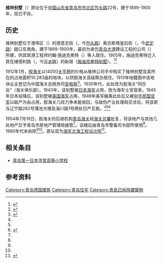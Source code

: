 {{Infobox building
| building_name       = 维林别墅
| image               = 青岛维林别墅.jpg
| image_size          = 
| caption             = 
| alternate_names     = 
| architectural_style = 
| location            = [[青岛市|青岛市]]
| address             = 包头路22号
| current_tenants     = 
| start_date          = 1899-1900年
| completion_date     = 
| renovation_date     = 
| demolition_date     = 1980年代末
| destruction_date    = 
| cost                = 
| height              = 
| floor_count         = 2层
| floor_area          = 
| owner               = C. Vering
| architect           = 
| architecture_firm   = 
| developer           = 
| engineer            = 
}}
{{coord|36|4|51.5|N|120|19|19|E|type:landmark|display=title}}

'''维林别墅'''（{{lang-de|Villa Vering}}）原址位于[[中国|中国]][[山东省|山东省]][[青岛市|青岛市]][[市北区|市北区]][[包头路_(青岛)|包头路]]22号，建于1899-1900年，现已不存。

==历史==
维林别墅位于港埠区（{{lang|de|Hafenviertel}}）的德意志街（{{lang|de|Deutschlandstraße}}，今[[包头路_(青岛)|包头路]]）奥古斯塔皇后街（{{lang|de|Kaiserin-Augusta-Straße}}，今[[武定路_(青岛)|武定路]]）路口东南角，建于1899-1900年，最初为承包[[青岛大港|青岛大港]]建设工程的{{link-de|卡尔·胡伯特·维林|Carl Hubert Vering|维林}}公司（{{lang|de|C. Vering}}）所建，供其筑港工程师约翰·施迪克弗特（{{lang|de|John Stickforth}}）等人居住。1905年，施迪克弗特迁入其在棣德利路（{{lang|de|Diederichsweg}}，今[[沂水路|沂水路]]）的新居（[[施迪克弗特别墅|施迪克弗特别墅]]）。<ref Name=ming>{{cite book|author=王栋|title=《青岛影像 1898-1928：明信片中的城市记忆》|year=2017|publisher=中国海洋大学出版社|location=青岛|isbn=978-7-5670-1113-7}}</ref><ref Name=xun>{{cite web|url=http://www.yybnet.net/qingdao/news/201806/7574400.html|title=寻找维林别墅|date=2018-06-19|author=王栋|newspaper=青岛早报}}</ref>

1912年1月，[[胶海关|胶海关]]以14000[[关平两|关平两]]的价格从维林公司手中购买了维林别墅及其所在的占地面积10.283亩的地块，以供胶海关高级帮办居住。1913年地籍图中该地块业主登记为中国海关总税务司[[安格联|安格联]]<ref>{{cite web|url=http://www.tsingtau.org/kataster-karten-tsingtau-1914/|title=Katasterkarten Tsingtau|author=Landamt Tsingtau|date=1913|access-date=2017-03-26|archive-url=https://web.archive.org/web/20170702010103/http://www.tsingtau.org/kataster-karten-tsingtau-1914/|archive-date=2017-07-02|dead-url=no}}</ref>。1930年代，此处改为胶海关“同乐会”（海关俱乐部）。1943年，该别墅被[[日本海军|日本海军]]占用，改为海军士官宿舍。1945年日本投降后，该别墅被[[美国海军|美国海军]]占用，1946年美军搬离此处后又被[[中华民国空军|中华民国空军]]以敌产为由占用，胶海关几经力争未能收回，与敌伪产业处理局交涉后，将该房与辽宁路282号蒲池大楼及淄川路1号两处日产互抵。<ref Name=ming/><ref Name=xun/><ref Name=hai>{{cite book|author=|chapter-url=http://lib.sdsqw.cn/bin/mse.exe?seachword=&K=a&A=52&rec=251&run=13|chapter=第七篇 行政管理，第三章 关产，第一节 房产|title=《山东省志·海关志》|editor=山东省地方史志编纂委员会|year=1997|publisher=[[山东人民出版社|山东人民出版社]]|location=济南|isbn=7-209-02172-8}}</ref>

1954年7月19日，胶海关的后继机构[[青岛海关|青岛海关]]经[[海关总署|海关总署]]批复，将该地产与其他几处地产交予青岛市房地产管理局接管<ref Name=hai/>。该楼后由青岛市警备司令部所使用<ref Name=hai/>，1980年代末拆除<ref Name=ming/><ref Name=xun/>。原址现为[[中国人民解放军海军|海军]][[北海工程设计院|北海工程设计院]]<ref>{{cite web|url=http://qdrf.qingdao.gov.cn/n24298608/n24299420/151022154745158172.html|title=青岛市人民防空办公室关于发布在本市执业的人防中介机构和生产企业基本信息的公告|date=2014-05-14|author=青岛市人民防空办公室|website=|publisher=}}</ref>。

==相关条目==
*[[青岛第一日本寻常高等小学校|青岛第一日本寻常高等小学校]]

== 参考资料 ==
{{reflist}}

{{青岛德国建筑}}
[[Category:青岛德国建筑|Category:青岛德国建筑]]
[[Category:青岛住宅|Category:青岛住宅]]
[[Category:青島已拆除建築物|Category:青島已拆除建築物]]